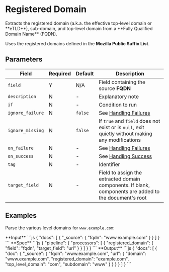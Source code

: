 # Registered Domain

<Synopsis>
Extracts the registered domain (a.k.a. the effective top-level domain or **eTLD**), sub-domain, and top-level domain from a **Fully Qualified Domain Name** (FQDN).
</Synopsis>

Uses the registered domains defined in the **Mozilla Public Suffix List**.

## Parameters

|Field|Required|Default|Description|
|---|---|---|---|
|`field`|Y|N/A|Field containing the source **FQDN**|
|`description`|N|-|Explanatory note|
|`if`|N|-|Condition to run|
|`ignore_failure`|N|`false`|See [Handling Failures](../handling-failures.mdx)|
|`ignore_missing`|N|`false`|If `true` and `field` does not exist or is `null`, exit quietly without making any modifications|
|`on_failure`|N|-|See [Handling Failures](../handling-failures.mdx)|
|`on_success`|N|-|See [Handling Success](../handling-success.mdx)|
|`tag`|N|-|Identifier|
|`target_field`|N|-|Field to assign the extracted domain components. If blank, components are added to the document's root|

## Examples

Parse the various level domains for `www.example.com`:

<Example>
   <Description>
      **Input**
   </Description>
   <SampleCode>
      ```js
      {
         "docs": [
            {
               "_source": {
                  "fqdn": "www.example.com"
               }
            }
         ]
      }
      ```
   </SampleCode>

   <Description>
      **Spec**
   </Description>
   <SampleCode>
      ```js
      {
         "pipeline": {
            "processors": [
               {
                  "registered_domain": {
                     "field": "fqdn",
                     "target_field": "url"
                  }
               }
            ]
         }
      }
      ```
   </SampleCode>

   <Description>
      **Output**
   </Description>
   <SampleCode>
      ```js
      {
         "docs": [
            {
               "doc": {
                  "_source": {
                     "fqdn": "www.example.com",
                     "url": {
                        "domain": "www.example.com",
                        "registered_domain": "example.com",
                        "top_level_domain": "com",
                        "subdomain": "www"
                     }
                  }
               }
            }
         ]
      }
      ```
   </SampleCode>
</Example>
